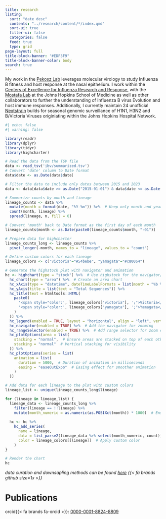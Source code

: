 ```yaml
---
title: research
listing:
  sort: "date desc"
  contents: "../research/content/*/index.qmd"
  sort-ui: true
  filter-ui: false
  categories: false
  feed: true
  type: grid
page-layout: full
title-block-banner: "#EDF3F9"
title-block-banner-color: body
search: true
---
```


My work in the [Pekosz Lab](https://www.pekoszlab.com) leverages molecular virology to study Influenza B fitness and host response at the nasal epithelium. I work within the [Centers of Excellence for Influenza Research and Response](https://www.ceirr-network.org/), with the [Mostafa Lab](https://www.hopkinsmedicine.org/profiles/details/heba-mostafa) at the Johns Hopkins School of Medicine as well as other collaborators to further the understanding of Influenza B virus Evolution and host immune responses. Additionally, I currently maintain 24 unofficial [Nextstrain](https://nextstrain.org/groups/PekoszLab-Public) builds for seasonal genomic surveillance of H1N1, H3N2 and B/Victoria Viruses originiating within the Johns Hopkins Hospital Network. 


```r
#| echo: false
#| warning: false

library(readr)
library(dplyr)
library(tidyr)
library(highcharter)

# Read the data from the TSV file
data <- read_tsv('ibv/summarized.tsv')
# Convert 'date' column to Date format
data$date <- as.Date(data$date)

# Filter the data to include only dates between 2015 and 2023
data <- data[data$date >= as.Date("2015-01-01") & data$date <= as.Date("2023-12-31"), ]

# Summarize counts by month and lineage
lineage_counts <- data %>% 
  mutate(month = format(date, "%Y-%m")) %>%  # Keep only month and year in YYYY-MM format
  count(month, lineage) %>% 
  spread(lineage, n, fill = 0)

# Convert 'month' back to Date format as the first day of each month
lineage_counts$month <- as.Date(paste0(lineage_counts$month, "-01"))

# Prepare data for highcharter
lineage_counts_long <- lineage_counts %>%
  pivot_longer(-month, names_to = "lineage", values_to = "count")

# Define custom colors for each lineage
lineage_colors <- c("victoria"="#54bebe", "yamagata"="#c80064")

# Generate the highstock plot with navigator and animation
hc <- highchart(type = "stock") %>%  # Use highstock for the navigator/zoom feature
  hc_chart(type = "area") %>%  # Create an area chart
  hc_xAxis(type = "datetime", dateTimeLabelFormats = list(month = "%b %Y", year = "%Y")) %>%
  hc_yAxis(title = list(text = "Total Sequences")) %>%
  hc_title(text = htmltools::HTML(
    paste0(
      '<span style="color:', lineage_colors["victoria"], ';">Victoria</span> and ',
      '<span style="color:', lineage_colors["yamagata"], ';">Yamagata</span> Sequences deposited on GISAID'
    )
  )) %>%
  hc_legend(enabled = TRUE, layout = "horizontal", align = "left", verticalAlign = "top", x = 10, y = 10, itemStyle = list(fontSize = "14px")) %>%  # Position legend in top left corner
  hc_navigator(enabled = TRUE) %>%  # Add the navigator for zooming
  hc_rangeSelector(enabled = TRUE) %>%  # Add range selector for zoom control
  hc_plotOptions(area = list(
    stacking = "normal",  # Ensure areas are stacked on top of each other
    stacking = "normal"  # Vertical stacking for visibility
  )) %>%
  hc_plotOptions(series = list(
    animation = list(
      duration = 5000,  # Duration of animation in milliseconds
      easing = "easeOutExpo"  # Easing effect for smoother animation
    )
  ))

# Add data for each lineage to the plot with custom colors
lineage_list <- unique(lineage_counts_long$lineage)

for (lineage in lineage_list) {
  lineage_data <- lineage_counts_long %>%
    filter(lineage == !!lineage) %>%
    mutate(month_numeric = as.numeric(as.POSIXct(month)) * 1000)  # Ensure UNIX timestamp with correct month precision
  
  hc <- hc %>%
    hc_add_series(
      name = lineage, 
      data = list_parse2(lineage_data %>% select(month_numeric, count)),
      color = lineage_colors[[lineage]]  # Apply custom color
    )
}

# Render the chart
hc

```

_data curation and downsapling methods can be found [here](https://github.com/Pekosz-Lab/influenzabwolters) {{< fa brands github size=1x >}}_

# Publications

orcid{{< fa brands fa-orcid >}}: [0000-0001-8824-8809](https://orcid.org/0000-0001-8824-8809)